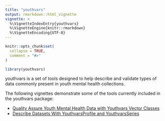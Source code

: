 ```yaml
---
title: "youthvars"
output: rmarkdown::html_vignette
vignette: >
  %\VignetteIndexEntry{youthvars}
  %\VignetteEngine{knitr::rmarkdown}
  %\VignetteEncoding{UTF-8}
---
```


```r
knitr::opts_chunk$set(
  collapse = TRUE,
  comment = "#>"
)
```

```r
library(youthvars)
```
youthvars is a set of tools designed to help describe and validate types of data commonly present in youth mental health collections.

The following vignettes demonstrate some of the tools currently included in the youthvars package:

- [Quality Assure Youth Mental Health Data with Youthvars Vector Classes](V_01.html)
- [Describe Datasets With YouthvarsProfile and YouthvarsSeries](V_02.html)
